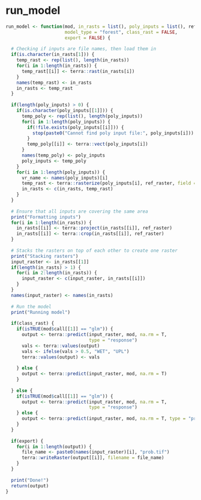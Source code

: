 # run_model {.unnumbered}

```r
run_model <- function(mod, in_rasts = list(), poly_inputs = list(), ref_raster,
                      model_type = "forest", class_rast = FALSE,
                      export = FALSE) {
  
  # Checking if inputs are file names, then load them in
  if(is.character(in_rasts[1])) {
    temp_rast <- rep(list(), length(in_rasts))
    for(i in 1:length(in_rasts)) {
      temp_rast[[i]] <- terra::rast(in_rasts[i])
    }
    names(temp_rast) <- in_rasts
    in_rasts <- temp_rast
  }
  
  if(length(poly_inputs) > 0) {
    if(is.character(poly_inputs[[1]])) {
      temp_poly <- rep(list(), length(poly_inputs))
      for(i in 1:length(poly_inputs)) {
        if(!file.exists(poly_inputs[[i]])) {
          stop(paste0("Cannot find poly input file:", poly_inputs[i]))
        }
        temp_poly[[i]] <- terra::vect(poly_inputs[i]) 
      }
      names(temp_poly) <- poly_inputs
      poly_inputs <- temp_poly
    }
    for(i in 1:length(poly_inputs)) {
      vr_name <- names(poly_inputs)[i]
      temp_rast <- terra::rasterize(poly_inputs[i], ref_raster, field = vr_name)
      in_rasts <- c(in_rasts, temp_rast)
    }
  }
  
  # Ensure that all inputs are covering the same area
  print("Formatting inputs")
  for(i in 1:length(in_rasts)) {
    in_rasts[[i]] <- terra::project(in_rasts[[i]], ref_raster)
    in_rasts[[i]] <- terra::crop(in_rasts[[i]], ref_raster)
  }
  
  # Stacks the rasters on top of each other to create one raster
  print("Stacking rasters")
  input_raster <- in_rasts[[1]]
  if(length(in_rasts) > 1) {
    for(i in 2:length(in_rasts)) {
      input_raster <- c(input_raster, in_rasts[[i]])
    }
  }
  names(input_raster) <- names(in_rasts)
  
  # Run the model
  print("Running model")
  
  if(class_rast) {
    if(isTRUE(mod$call[[1]] == "glm")) {
      output <- terra::predict(input_raster, mod, na.rm = T,
                               type = "response")
      vals <- terra::values(output)
      vals <- ifelse(vals > 0.5, "WET", "UPL")
      terra::values(output) <- vals
      
    } else {
      output <- terra::predict(input_raster, mod, na.rm = T)
    }
    
  } else {
    if(isTRUE(mod$call[[1]] == "glm")) {
      output <- terra::predict(input_raster, mod, na.rm = T,
                               type = "response")
    } else {
      output <- terra::predict(input_raster, mod, na.rm = T, type = "prob")
    }
  }  
  
  if(export) {
    for(i in 1:length(output)) {
      file_name <- paste0(names(input_raster)[i], "prob.tif")
      terra::writeRaster(output[[i]], filename = file_name)
    }
  }
  
  print("Done!")
  return(output)
}
```
